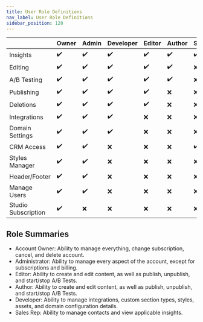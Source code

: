 ```yaml
---
title: User Role Definitions
nav_label: User Role Definitions
sidebar_position: 120
---
```


|  | Owner | Admin | Developer | Editor | Author | Sales |
| --- | --- | --- | --- | --- | --- | --- |
| Insights | ✔️ | ✔️ | ✔️ | ✔️ | ✔️ | ✔️ |
| Editing | ✔️ | ✔️ | ✔️ | ✔️ | ✔️ | ❌ |
| A/B Testing | ✔️ | ✔️ | ✔️ | ✔️ | ✔️ | ❌ |
| Publishing | ✔️ | ✔️ | ✔️ | ✔️ | ❌ | ❌ |
| Deletions | ✔️ | ✔️ | ✔️ | ✔️ | ❌ | ❌ |
| Integrations | ✔️ | ✔️ | ✔️ | ❌ | ❌ | ❌ |
| Domain Settings | ✔️ | ✔️ | ✔️ | ❌ | ❌ | ❌ |
| CRM Access | ✔️ | ✔️ | ❌ | ❌ | ❌ | ✔️ |
| Styles Manager | ✔️ | ✔️ | ❌ | ❌ | ❌ | ❌ |
| Header/Footer | ✔️ | ✔️ | ❌ | ❌ | ❌ | ❌ |
| Manage Users | ✔️ | ✔️ | ❌ | ❌ | ❌ | ❌ |
| Studio Subscription | ✔️ | ❌ | ❌ | ❌ | ❌ | ❌ |

## Role Summaries

* Account Owner: Ability to manage everything, change subscription, cancel, and delete account.  
* Administrator: Ability to manage every aspect of the account, except for subscriptions and billing.  
* Editor: Ability to create and edit content, as well as publish, unpublish, and start/stop A/B Tests.  
* Author: Ability to create and edit content, as well as publish, unpublish, and start/stop A/B Tests.  
* Developer: Ability to manage integrations, custom section types, styles, assets, and domain configuration details.  
* Sales Rep: Ability to manage contacts and view applicable insights.  
